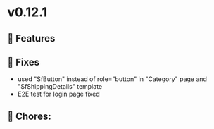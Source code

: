 
<Meta title="Releases/v0.12.x - Latest/v0.12.1/Change log" />

# v0.12.1

## 🚀 Features


## 🐛 Fixes

- used "SfButton" instead of role="button" in "Category" page and "SfShippingDetails" template
- E2E test for login page fixed

## 🧹 Chores:

